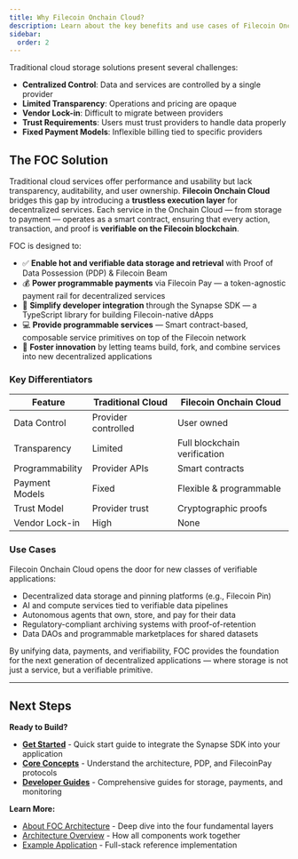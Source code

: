 ```yaml
---
title: Why Filecoin Onchain Cloud?
description: Learn about the key benefits and use cases of Filecoin Onchain Cloud for decentralized storage and services.
sidebar:
  order: 2
---
```


Traditional cloud storage solutions present several challenges:

- **Centralized Control**: Data and services are controlled by a single provider
- **Limited Transparency**: Operations and pricing are opaque
- **Vendor Lock-in**: Difficult to migrate between providers
- **Trust Requirements**: Users must trust providers to handle data properly
- **Fixed Payment Models**: Inflexible billing tied to specific providers

## The FOC Solution

Traditional cloud services offer performance and usability but lack transparency, auditability, and user ownership. **Filecoin Onchain Cloud** bridges this gap by introducing a **trustless execution layer** for decentralized services. Each service in the Onchain Cloud — from storage to payment — operates as a smart contract, ensuring that every action, transaction, and proof is **verifiable on the Filecoin blockchain**.

FOC is designed to:

- ✅ **Enable hot and verifiable data storage and retrieval** with Proof of Data Possession (PDP) & Filecoin Beam
- 💰 **Power programmable payments** via Filecoin Pay — a token-agnostic payment rail for decentralized services
- 🧩 **Simplify developer integration** through the Synapse SDK — a TypeScript library for building Filecoin-native dApps
- 💻 **Provide programmable services** — Smart contract-based, composable service primitives on top of the Filecoin network
- 🚀 **Foster innovation** by letting teams build, fork, and combine services into new decentralized applications

### Key Differentiators

| Feature         | Traditional Cloud   | Filecoin Onchain Cloud       |
| --------------- | ------------------- | ---------------------------- |
| Data Control    | Provider controlled | User owned                   |
| Transparency    | Limited             | Full blockchain verification |
| Programmability | Provider APIs       | Smart contracts              |
| Payment Models  | Fixed               | Flexible & programmable      |
| Trust Model     | Provider trust      | Cryptographic proofs         |
| Vendor Lock-in  | High                | None                         |

### Use Cases

Filecoin Onchain Cloud opens the door for new classes of verifiable applications:

- Decentralized data storage and pinning platforms (e.g., Filecoin Pin)
- AI and compute services tied to verifiable data pipelines
- Autonomous agents that own, store, and pay for their data
- Regulatory-compliant archiving systems with proof-of-retention
- Data DAOs and programmable marketplaces for shared datasets

By unifying data, payments, and verifiability, FOC provides the foundation for the next generation of decentralized applications — where storage is not just a service, but a verifiable primitive.

---

## Next Steps

**Ready to Build?**

- **[Get Started](/getting-started/)** - Quick start guide to integrate the Synapse SDK into your application
- **[Core Concepts](/core-concepts/)** - Understand the architecture, PDP, and FilecoinPay protocols
- **[Developer Guides](/synapse-sdk/)** - Comprehensive guides for storage, payments, and monitoring

**Learn More:**

- [About FOC Architecture](/introduction/about-filecoin-onchain-cloud/) - Deep dive into the four fundamental layers
- [Architecture Overview](/core-concepts/architecture/) - How all components work together
- [Example Application](https://github.com/filecoin-project/fs-upload-dapp) - Full-stack reference implementation
